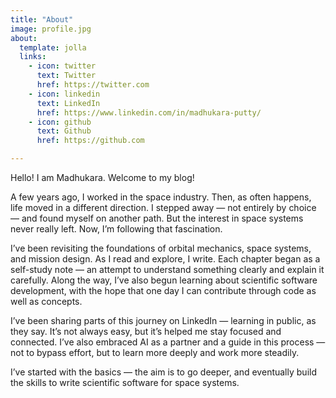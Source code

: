 ```yaml
---
title: "About"
image: profile.jpg
about:
  template: jolla
  links:
    - icon: twitter
      text: Twitter
      href: https://twitter.com
    - icon: linkedin
      text: LinkedIn
      href: https://www.linkedin.com/in/madhukara-putty/
    - icon: github
      text: Github
      href: https://github.com

---
```


<p align="left"> 
Hello! I am Madhukara. Welcome to my blog!

<p align="left">
A few years ago, I worked in the space industry. Then, as often happens, life
moved in a different direction. I stepped away — not entirely by choice — and
found myself on another path. But the interest in space systems never really
left. Now, I’m following that fascination.

<p align="left">
I’ve been revisiting the foundations of orbital mechanics, space systems, and
mission design. As I read and explore, I write. Each chapter began as a
self-study note — an attempt to understand something clearly and explain it
carefully. Along the way, I’ve also begun learning about scientific software
development, with the hope that one day I can contribute through code as well as
concepts.

<p align="left">
I’ve been sharing parts of this journey on LinkedIn — learning in public, as
they say. It’s not always easy, but it’s helped me stay focused and connected.
I’ve also embraced AI as a partner and a guide in this process — not to bypass
effort, but to learn more deeply and work more steadily.

<p align="left">
I’ve started with the basics — the aim is to go deeper, and eventually build the
skills to write scientific software for space systems.